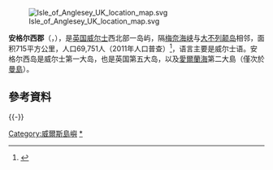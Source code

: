 {{refimprove|time=2022-4-27}}
[[File:Isle_of_Anglesey_UK_location_map.svg|thumb]]

'''安格尔西郡'''（{{lang-en|Isle of Anglesey}}，{{lang-cy|Ynys Môn}}），是[[英国|英国]][[威尔士|威尔士]]西北部一岛屿，隔[[梅奈海峡|梅奈海峡]]与[[大不列颠岛|大不列颠岛]]相邻，面积715平方公里，人口69,751人（2011年人口普查）<ref>{{cite web|url=http://www.neighbourhood.statistics.gov.uk/dissemination/LeadKeyFigures.do?a=7&b=6275328&c=Isle+of+Anglesey&d=13&e=62&g=6488680&i=1001x1003x1032x1004&o=362&m=0&r=1&s=1431962441306&enc=1|title=Local Authority population 2011|accessdate=18 May 2015|archive-url=https://web.archive.org/web/20160413193815/http://www.neighbourhood.statistics.gov.uk/dissemination/LeadKeyFigures.do?a=7&b=6275328&c=Isle+of+Anglesey&d=13&e=62&g=6488680&i=1001x1003x1032x1004&o=362&m=0&r=1&s=1431962441306&enc=1|archive-date=2016-04-13|dead-url=yes}}</ref>，语言主要是威尔士语。安格尔西岛是威尔士第一大岛，也是英国第五大岛，以及[[愛爾蘭海|愛爾蘭海]]第二大島（僅次於[[曼島|曼島]]）。

==參考資料==
{{reflist|30em}}

{{-}}
{{UK-geo-stub}}
{{英国行政区划}}
{{威尔士行政区划}}
{{DEFAULTSORT:Anglesey, Isle of}}
[[Category:威爾斯島嶼|Category:威爾斯島嶼]]
[[Category:安格尔西岛|*]]